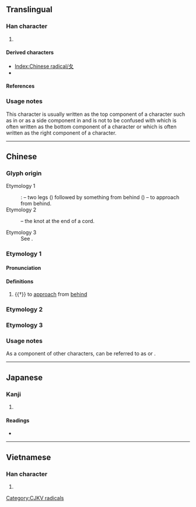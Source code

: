 {{also|攵|夊}}
{{character info/new}}
==Translingual==
{{stroke order|type=animate}}

===Han character===
{{Han char|rn=34|rad=夂|as=00|sn=3|four=27400|canj=HE,XHE|ids=⿻𠂊乀}}

# {{mul-kangxi radical-def}}

====Derived characters====
* [[Index:Chinese radical/夂]]
* {{l|mul|[[冬]], [[务]], [[各]], [[𪢶]], [[𢁙]], [[㣊]], [[𢩸]], [[𣅈]], [[条]], [[𤰅]], [[𧈸]], [[𮗺]], [[𥇠]], [[𧍸]]}} <!-- Characters not found under Index:Chinese radical/夂 -->

====References====
{{Han ref|kx=0244.170|dkj=05691|dj=0484.220|hdz=20867.150|uh=5902}}

===Usage notes===
This character is usually written as the top component of a character such as in {{l|mul|[[冬]], [[各]], [[㣊]], [[夅]], [[夆]], [[备]]}} or as a side component in {{l|mul|[[处]], [[処]]}} and is not to be confused with {{l|mul|夊}} which is often written as the bottom component of a character or {{l|mul|攵}} which is often written as the right component of a character.

----

==Chinese==
{{zh-forms}}
===Glyph origin===
; Etymology 1
{{Han etyl}}
: ''{{w|Shuowen}}'': {{liushu|i}} – two legs ({{zh-l|*𠂊}}) followed by something from behind ({{zh-l|*㇏}}) – to approach from behind.
; Etymology 2
: {{liushu|p}} – the knot at the end of a cord.
; Etymology 3
: See {{l|zh|夊}}.

===Etymology 1===

====Pronunciation====
{{zh-pron
|m=zhǐ
|c=zi2
|h=pfs=chí
|mn=xm:chí/qz:tí
|w=2tsr
|mc=y
|oc=
|ma=
|cat=v
}}

====Definitions====
{{zh-hanzi}}

# {{†}} to [[approach]] from [[behind]]

===Etymology 2===
{{zh-see|終|v}}

===Etymology 3===
{{zh-see|夊|v}}

===Usage notes===
As a component of other characters, {{lang|zh|夂}} can be referred to as {{zh-l|折文兒}} or {{zh-l|冬字頭}}.

----

==Japanese==

===Kanji===
{{ja-kanji|grade=9|rs=夂00}}

# {{defn|lang=ja|sort=夂00}}

====Readings====
* {{ja-readings|on=[[ち]] (chi), [[しゅう]] (shū), [[しゅ]] (shu)|kun=[[おくれる]] (okureru)}}

----

==Vietnamese==

===Han character===
{{vi-hantu|[[truy]]|rs=夂00}}

# {{defn|lang=vi|sort=夂00}}

[[Category:CJKV radicals]]